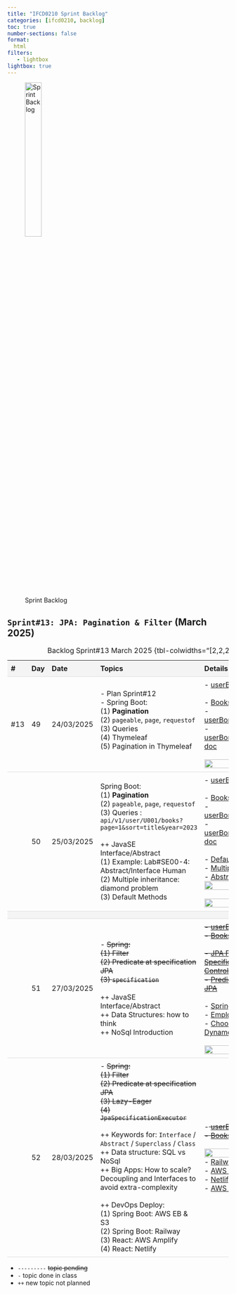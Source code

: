 ```yaml
---
title: "IFCD0210 Sprint Backlog"
categories: [ifcd0210, backlog]
toc: true
number-sections: false
format:
  html
filters:
   - lightbox
lightbox: true
---
```


<style>

.heatMap th { background:  #f4f4f4;}
tr:nth-child(3) {background-color: #f4f4f4;}
th, td {
  padding: 8px;
  text-align: left;
  border-bottom: 1px solid #ddd;
}

tr:hover {background-color:  #f4f4f4;}

</style>

![Sprint Backlog](/images/home/backlog.jpg){width="30%"}

<div class="heatMap">

::: {.column-page-right}


##  ``Sprint#13: JPA: Pagination & Filter`` (March 2025)

| # | Day | Date | Topics |  Details Topics |
| -- | -- | -- | -- | -- |
| #13 | 49 | 24/03/2025 | - Plan Sprint#12 </br> - Spring Boot: </br> (1) **Pagination** </br> (2) `pageable`, `page`, `requestof`</br> (3) Queries </br> (4) Thymeleaf </br>  (5) Pagination in Thymeleaf  </br></br>     | - [userBorrowBook List](https://github.com/stars/AlbertProfe/lists/userborrowbook){.external target='_blank'} </br></br>  - [BooksPageable](https://github.com/AlbertProfe/BooksPageable){.external target='_blank'} </br> - [userBorrowBookPagination](https://github.com/AlbertProfe/userBorrowBookPagination){.external target='_blank'}</br> - [userBorrowBookPagination: doc](https://github.com/AlbertProfe/userBorrowBookPagination/blob/master/docs/pagination.md){.external target='_blank'} </br></br> ![](/images/ifcd0210-25/pagination.jpg){.lightbox width=80% fig-align="center"}  |
| | 50 | 25/03/2025 |  Spring Boot: </br> (1) **Pagination** </br> (2) `pageable`, `page`, `requestof`</br> (3) Queries : `api/v1/user/U001/books?page=1&sort=title&year=2023` </br></br>  ++ JavaSE Interface/Abstract  </br>  (1) Example: Lab#SE00-4: Abstract/Interface Human  </br>  (2) Multiple inheritance: diamond problem  </br>  (3) Default Methods | - [userBorrowBook List](https://github.com/stars/AlbertProfe/lists/userborrowbook){.external target='_blank'} </br></br>  - [BooksPageable](https://github.com/AlbertProfe/BooksPageable){.external target='_blank'} </br> - [userBorrowBookPagination](https://github.com/AlbertProfe/userBorrowBookPagination){.external target='_blank'}</br> - [userBorrowBookPagination: doc](https://github.com/AlbertProfe/userBorrowBookPagination/blob/master/docs/pagination.md){.external target='_blank'} </br></br>  - [Default Methods](https://docs.oracle.com/javase/tutorial/java/IandI/defaultmethods.html){.external target='_blank'} </br> - [Multiple inheritance](https://en.wikipedia.org/wiki/Multiple_inheritance){.external target='_blank'}<br> - [Abstract/Interface](https://albertprofe.dev/javase/se-concepts-interface.html){.external target='_blank'} </br> ![](/images/javase/Interface.jpg){.lightbox width=80% fig-align="center"}  </br> </br>  ![](https://raw.githubusercontent.com/AlbertProfe/pronunciationApp/refs/heads/backend-spring-boot/backend/resources/jpa/jparepository.png){.lightbox width=80% fig-align="center"}|
| |
| | 51 | 27/03/2025 | - <s>Spring: </br> (1) Filter  </br> (2) Predicate at specification JPA  </br> (3) `specification`</s> </br> </br> ++ JavaSE Interface/Abstract  </br>  ++ Data Structures: how to think </br> ++ NoSql Introduction |  <s>- [userBorrowBookFilter](https://github.com/AlbertProfe/userBorrowBookFilter/tree/master){.external target='_blank'} </br> - [BooksPageable](https://github.com/AlbertProfe/BooksPageable){.external target='_blank'} </br></br> - [JPA Filter and Specification: Rest Controller](https://github.com/AlbertProfe/userBorrowBookFilter/blob/master/docs/userBorrowBook-filter-controller.md#jpa-filter-and-specification-rest-controller){.external target='_blank'}  </br>  - [Predicate at specification JPA](https://github.com/AlbertProfe/userBorrowBookFilter/blob/master/docs/specification-predicate.md){.external target='_blank'}</s>  </br></br>  - [Spring Boot: Data & DB](/springboot/boot-concepts-data.qmd){.external target='_blank'}  </br> - [Employee example](https://docs.google.com/spreadsheets/d/1X4r6_FaPeXt11Wil_D9j6fqxJDhAzvL4KJUithBVqGQ/edit?usp=sharing){.external target='_blank'}  </br>  - [Choosing the Right DynamoDB Partition Key](https://aws.amazon.com/blogs/database/choosing-the-right-dynamodb-partition-key/){.external target='_blank'}  </br></br> ![](/images/springboot/nosql_employee.png){.lightbox width=80% fig-align="center"} |
| | 52 | 28/03/2025 | - <s>Spring: </br> (1) Filter  </br> (2) Predicate at specification JPA </br>  (3) Lazy-Eager </br>  (4)  `JpaSpecificationExecutor` </s> </br> </br>  ++ Keywords for: `Interface` / `Abstract` / `Superclass` / `Class` </br>  ++ Data structure: SQL vs NoSql </br>  ++ Big Apps: How to scale? Decoupling and Interfaces to avoid extra-complexity  </br> </br>  ++ DevOps Deploy: </br> (1) Spring Boot: AWS EB & S3 </br> (2) Spring Boot: Railway </br> (3) React: AWS Amplify </br> (4) React: Netlify | -<s> [userBorrowBookFilter](https://github.com/AlbertProfe/userBorrowBookFilter/tree/master){.external target='_blank'} </br> - [BooksPageable](https://github.com/AlbertProfe/BooksPageable){.external target='_blank'}  </br></br>  ![](https://raw.githubusercontent.com/AlbertProfe/userBorrowBookFilter/refs/heads/master/docs/controller-borrow/controller-testFilterBorrows-1.png){.lightbox width=80% fig-align="center"}</s>  </br> - [Railway](https://railway.com/){.external target='_blank'}  </br>  - [AWS Amplify](https://aws.amazon.com/amplify/){.external target='_blank'}  </br> - [Netlify](https://www.netlify.com/){.external target='_blank'}  </br> - [AWS EB](https://aws.amazon.com/es/elasticbeanstalk/){.external target='_blank'} </br> |
: Backlog Sprint#13 March 2025 {tbl-colwidths="[2,2,2,55,39]"}
:::

</div>

::: {.callout-note}
- `---------` <s>topic pending</s>
- `-` topic done in class
- `++` new topic not planned
:::


